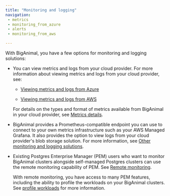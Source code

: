```yaml
---
title: "Monitoring and logging"
navigation:
 - metrics
 - monitoring_from_azure
 - alerts
 - monitoring_from_aws

---
```


With BigAnimal, you have a few options for monitoring and logging solutions:

- You can view metrics and logs from your cloud provider. For more information about viewing metrics and logs from your cloud provider, see:

  - [Viewing metrics and logs from Azure](monitoring_from_azure)

  - [Viewing metrics and logs from AWS](monitoring_from_aws)

  For details on the types and format of metrics available from BigAnimal in your cloud provider, see [Metrics details](metrics).

- BigAnimal provides a Prometheus-compatible endpoint you can use to connect to your own metrics infrastructure such as your AWS Managed Grafana. It also provides the option to view logs from your cloud provider's blob storage solution. For more information, see [Other monitoring and logging solutions](other_monitoring). 

- Existing Postgres Enterprise Manager (PEM) users who want to monitor BigAnimal clusters alongside self-managed Postgres clusters can use the remote monitoring capability of PEM. See [Remote monitoring](/pem/latest/pem_admin/02a_pem_remote_monitoring). 

  With remote monitoring, you have access to many PEM features, including the ability to profile the workloads on your BigAnimal clusters. See [profile workloads](/pem/latest/profiling_workloads) for more information.


